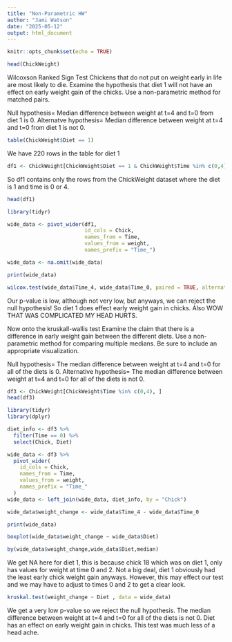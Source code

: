 ```yaml
---
title: "Non-Parametric HW"
author: "Jami Watson"
date: "2025-05-12"
output: html_document
---
```


```r
knitr::opts_chunk$set(echo = TRUE)
```



```r
head(ChickWeight)
```

Wilcoxson Ranked Sign Test
Chickens that do not put on weight early in life are most likely to die. Examine the hypothesis that diet 1 will not have an effect on early weight gain of the chicks. Use a non-parametric method for matched pairs.

Null hypothesis= Median difference between weight at t=4 and t=0 from diet 1 is 0.
Alternatve hypothesis= Median difference between weight at t=4 and t=0 from diet 1 is not 0.

```r
table(ChickWeight$Diet == 1)
```
We have 220 rows in the table for diet 1

```r
df1 <- ChickWeight[ChickWeight$Diet == 1 & ChickWeight$Time %in% c(0,4), ]
```
So df1 contains only the rows from the ChickWeight dataset where the diet is 1 and time is 0 or 4.
```r
head(df1)
```
```r
library(tidyr)

wide_data <- pivot_wider(df1,
                         id_cols = Chick,
                         names_from = Time,
                         values_from = weight,
                         names_prefix = "Time_")

wide_data <- na.omit(wide_data)

print(wide_data)

wilcox.test(wide_data$Time_4, wide_data$Time_0, paired = TRUE, alternative = "two.sided")
```
Our p-value is low, although not very low, but anyways, we can reject the null hypothesis! So diet 1 does effect early weight gain in chicks. Also WOW THAT WAS COMPLICATED MY HEAD HURTS.

Now onto the kruskall-wallis test
Examine the claim that there is a difference in early weight gain between the different diets. Use a non-parametric method for comparing multiple medians. Be sure to include an appropriate visualization.

Null hypothesis= The median difference between weight at t=4 and t=0 for all of the diets is 0.
Alternative hypothesis= The median difference between weight at t=4 and t=0 for all of the diets is not 0.

```r
df3 <- ChickWeight[ChickWeight$Time %in% c(0,4), ]
head(df3)
```
```r
library(tidyr)
library(dplyr)

diet_info <- df3 %>% 
  filter(Time == 0) %>% 
  select(Chick, Diet)

wide_data <- df3 %>%
  pivot_wider(
    id_cols = Chick,
    names_from = Time,
    values_from = weight,
    names_prefix = "Time_"
  )
wide_data <- left_join(wide_data, diet_info, by = "Chick")

wide_data$weight_change <- wide_data$Time_4 - wide_data$Time_0

print(wide_data)
```
```r
boxplot(wide_data$weight_change ~ wide_data$Diet)
```
```r
by(wide_data$weight_change,wide_data$Diet,median)
```
We get NA here for diet 1, this is because chick 18 which was on diet 1, only has values for weight at time 0 and 2. Not a big deal, diet 1 obviously had the least early chick weight gain anyways. However, this may effect our test and we may have to adjust to times 0 and 2 to get a clear look.
```r
kruskal.test(weight_change ~ Diet , data = wide_data)
```
We get a very low p-value so we reject the null hypothesis. The median difference between weight at t=4 and t=0 for all of the diets is not 0. Diet has an effect on early weight gain in chicks. This test was much less of a head ache.